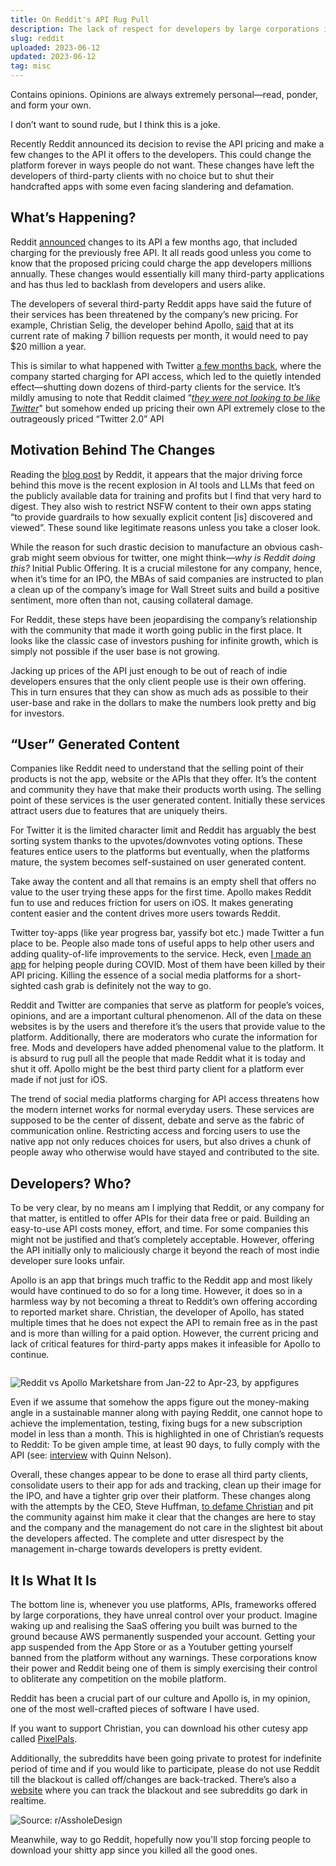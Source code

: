 ```yaml
---
title: On Reddit's API Rug Pull
description: The lack of respect for developers by large corporations is extremely worrying
slug: reddit
uploaded: 2023-06-12
updated: 2023-06-12
tag: misc
---
```


<Callout type='alert' title='Hold Up'>
  Contains opinions. Opinions are always extremely personal—read, ponder, and form your own.
</Callout>

I don’t want to sound rude, but I think this is a joke.

Recently Reddit announced its decision to revise the API pricing and make a few changes to the API it offers to the developers. This could change the platform forever in ways people do not want. These changes have left the developers of third-party clients with no choice but to shut their handcrafted apps with some even facing slandering and defamation.

## What’s Happening?

Reddit [announced](https://www.theverge.com/2023/4/18/23688463/reddit-developer-api-terms-change-monetization-ai) changes to its API a few months ago, that included charging for the previously free API. It all reads good unless you come to know that the proposed pricing could charge the app developers millions annually. These changes would essentially kill many third-party applications and has thus led to backlash from developers and users alike.

The developers of several third-party Reddit apps have said the future of their services has been threatened by the company’s new pricing. For example, Christian Selig, the developer behind Apollo, [said](https://www.theverge.com/2023/5/31/23743993/reddit-apollo-client-api-cost) that at its current rate of making 7 billion requests per month, it would need to pay $20 million a year.

This is similar to what happened with Twitter [a few months back](https://www.forbes.com/sites/jenaebarnes/2023/02/03/twitter-ends-its-free-api-heres-who-will-be-affected/?sh=f47682762664), where the company started charging for API access, which led to the quietly intended effect—shutting down dozens of third-party clients for the service. It’s mildly amusing to note that Reddit claimed “[_they were not looking to be like Twitter_](https://www.reddit.com/r/apolloapp/comments/144f6xm/apollo_will_close_down_on_june_30th_reddits/)" but somehow ended up pricing their own API extremely close to the outrageously priced “Twitter 2.0” API

## Motivation Behind The Changes

Reading the [blog post](https://www.reddit.com/r/reddit/comments/12qwagm/an_update_regarding_reddits_api/) by Reddit, it appears that the major driving force behind this move is the recent explosion in AI tools and LLMs that feed on the publicly available data for training and profits but I find that very hard to digest. They also wish to restrict NSFW content to their own apps stating “to provide guardrails to how sexually explicit content [is] discovered and viewed”. These sound like legitimate reasons unless you take a closer look.

While the reason for such drastic decision to manufacture an obvious cash-grab might seem obvious for twitter, one might think—_why is Reddit doing this?_ Initial Public Offering. It is a crucial milestone for any company, hence, when it’s time for an IPO, the MBAs of said companies are instructed to plan a clean up of the company’s image for Wall Street suits and build a positive sentiment, more often than not, causing collateral damage.

For Reddit, these steps have been jeopardising the company’s relationship with the community that made it worth going public in the first place. It looks like the classic case of investors pushing for infinite growth, which is simply not possible if the user base is not growing.

Jacking up prices of the API just enough to be out of reach of indie developers ensures that the only client people use is their own offering. This in turn ensures that they can show as much ads as possible to their user-base and rake in the dollars to make the numbers look pretty and big for investors.

## “User” Generated Content

Companies like Reddit need to understand that the selling point of their products is not the app, website or the APIs that they offer. It’s the content and community they have that make their products worth using. The selling point of these services is the user generated content. Initially these services attract users due to features that are uniquely theirs.

For Twitter it is the limited character limit and Reddit has arguably the best sorting system thanks to the upvotes/downvotes voting options. These features entice users to the platforms but eventually, when the platforms mature, the system becomes self-sustained on user generated content.

Take away the content and all that remains is an empty shell that offers no value to the user trying these apps for the first time. Apollo makes Reddit fun to use and reduces friction for users on iOS. It makes generating content easier and the content drives more users towards Reddit.

Twitter toy-apps (like year progress bar, yassify bot etc.) made Twitter a fun place to be. People also made tons of useful apps to help other users and adding quality-of-life improvements to the service. Heck, even [I made an app](https://mayur.wtf/projects/covrsc) for helping people during COVID. Most of them have been killed by their API pricing. Killing the essence of a social media platforms for a short-sighted cash grab is definitely not the way to go.

Reddit and Twitter are companies that serve as platform for people’s voices, opinions, and are a important cultural phenomenon. All of the data on these websites is by the users and therefore it’s the users that provide value to the platform. Additionally, there are moderators who curate the information for free. Mods and developers have added phenomenal value to the platform. It is absurd to rug pull all the people that made Reddit what it is today and shut it off. Apollo might be the best third party client for a platform ever made if not just for iOS.

The trend of social media platforms charging for API access threatens how the modern internet works for normal everyday users. These services are supposed to be the center of dissent, debate and serve as the fabric of communication online. Restricting access and forcing users to use the native app not only reduces choices for users, but also drives a chunk of people away who otherwise would have stayed and contributed to the site.

## Developers? Who?

To be very clear, by no means am I implying that Reddit, or any company for that matter, is entitled to offer APIs for their data free or paid. Building an easy-to-use API costs money, effort, and time. For some companies this might not be justified and that’s completely acceptable. However, offering the API initially only to maliciously charge it beyond the reach of most indie developer sure looks unfair.

Apollo is an app that brings much traffic to the Reddit app and most likely would have continued to do so for a long time. However, it does so in a harmless way by not becoming a threat to Reddit’s own offering according to reported market share. Christian, the developer of Apollo, has stated multiple times that he does not expect the API to remain free as in the past and is more than willing for a paid option. However, the current pricing and lack of critical features for third-party apps makes it infeasible for Apollo to continue.

![]()

<Image
  src='https://i.ibb.co/xsTLByJ/reddit-apollo-downloads-app-store.png'
  alt='Reddit vs Apollo Marketshare from Jan-22 to Apr-23, by appfigures'
  width={1920}
  height={1080}
  quality={100}
/>

Even if we assume that somehow the apps figure out the money-making angle in a sustainable manner along with paying Reddit, one cannot hope to achieve the implementation, testing, fixing bugs for a new subscription model in less than a month. This is highlighted in one of Christian’s requests to Reddit: To be given ample time, at least 90 days, to fully comply with the API (see: [interview](https://youtu.be/Ypwgu1BpaO0) with Quinn Nelson).

Overall, these changes appear to be done to erase all third party clients, consolidate users to their app for ads and tracking, clean up their image for the IPO, and have a tighter grip over their platform. These changes along with the attempts by the CEO, Steve Huffman, [to defame Christian](https://www.reddit.com/r/apolloapp/comments/144f6xm/apollo_will_close_down_on_june_30th_reddits/) and pit the community against him make it clear that the changes are here to stay and the company and the management do not care in the slightest bit about the developers affected. The complete and utter disrespect by the management in-charge towards developers is pretty evident.

## It Is What It Is

The bottom line is, whenever you use platforms, APIs, frameworks offered by large corporations, they have unreal control over your product. Imagine waking up and realising the SaaS offering you built was burned to the ground because AWS permanently suspended your account. Getting your app suspended from the App Store or as a Youtuber getting yourself banned from the platform without any warnings. These corporations know their power and Reddit being one of them is simply exercising their control to obliterate any competition on the mobile platform.

Reddit has been a crucial part of our culture and Apollo is, in my opinion, one of the most well-crafted pieces of software I have used.

If you want to support Christian, you can download his other cutesy app called [PixelPals](https://apps.apple.com/app/apple-store/id6443919232).

Additionally, the subreddits have been going private to protest for indefinite period of time and if you would like to participate, please do not use Reddit till the blackout is called off/changes are back-tracked. There’s also a [website](https://reddark.untone.uk/) where you can track the blackout and see subreddits go dark in realtime.

<Image
  src='https://i.ibb.co/Wf84XtH/unnamed.jpg'
  alt='Source: r/AssholeDesign'
  width={1280}
  height={720}
  quality={100}
/>

Meanwhile, way to go Reddit, hopefully now you'll stop forcing people to download your shitty app since you killed all the good ones.
